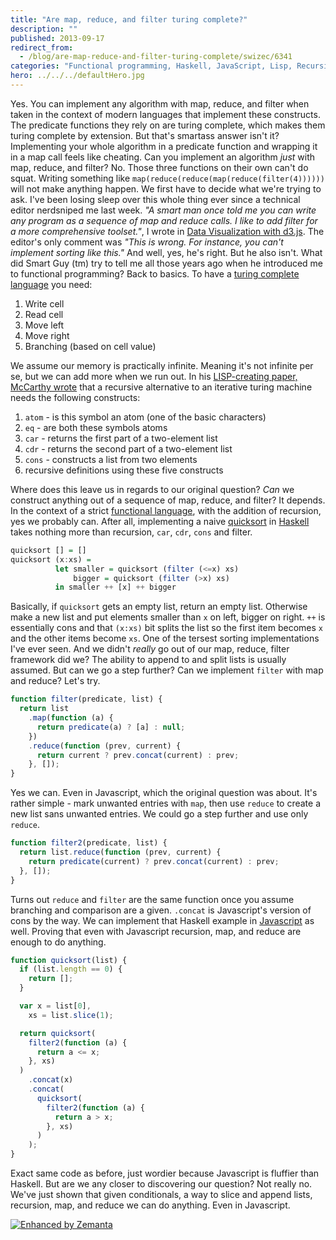 ```yaml
---
title: "Are map, reduce, and filter turing complete?"
description: ""
published: 2013-09-17
redirect_from:
  - /blog/are-map-reduce-and-filter-turing-complete/swizec/6341
categories: "Functional programming, Haskell, JavaScript, Lisp, Recursion, Turing completeness, Uncategorized"
hero: ../../../defaultHero.jpg
---
```


Yes. You can implement any algorithm with map, reduce, and filter when taken in the context of modern languages that implement these constructs. The predicate functions they rely on are turing complete, which makes them turing complete by extension. But that's smartass answer isn't it? Implementing your whole algorithm in a predicate function and wrapping it in a map call feels like cheating. Can you implement an algorithm _just_ with map, reduce, and filter? No. Those three functions on their own can't do squat. Writing something like `map(reduce(reduce(map(reduce(filter(4))))))` will not make anything happen. We first have to decide what we're trying to ask. I've been losing sleep over this whole thing ever since a technical editor nerdsniped me last week. _"A smart man once told me you can write any program as a sequence of map and reduce calls. I like to add filter for a more comprehensive toolset."_, I wrote in [Data Visualization with d3.js](http://www.packtpub.com/data-visualization-with-d3js/book). The editor's only comment was _"This is wrong. For instance, you can't implement sorting like this."_ And well, yes, he's right. But he also isn't. What did Smart Guy (tm) try to tell me all those years ago when he introduced me to functional programming? Back to basics. To have a [turing complete language](http://en.wikipedia.org/wiki/Turing_completeness "Turing completeness") you need:

1.  Write cell
2.  Read cell
3.  Move left
4.  Move right
5.  Branching (based on cell value)

We assume our memory is practically infinite. Meaning it's not infinite per se, but we can add more when we run out. In his [LISP-creating paper, McCarthy wrote](http://swizec.com/blog/the-birth-of-lisp-a-summary-of-john-mccarthys-original-paper/swizec/5075) that a recursive alternative to an iterative turing machine needs the following constructs:

1.  `atom` - is this symbol an atom (one of the basic characters)
2.  `eq` - are both these symbols atoms
3.  `car` - returns the first part of a two-element list
4.  `cdr` - returns the second part of a two-element list
5.  `cons` - constructs a list from two elements
6.  recursive definitions using these five constructs

Where does this leave us in regards to our original question? _Can_ we construct anything out of a sequence of map, reduce, and filter? It depends. In the context of a strict [functional language](http://en.wikipedia.org/wiki/Functional_programming "Functional programming"), with the addition of recursion, yes we probably can. After all, implementing a naive [quicksort](http://en.wikipedia.org/wiki/Quicksort "Quicksort") in [Haskell](http://haskell.org "Haskell (programming language)") takes nothing more than recursion, `car`, `cdr`, `cons` and filter.

```haskell
quicksort [] = []
quicksort (x:xs) =
          let smaller = quicksort (filter (<=x) xs)
              bigger = quicksort (filter (>x) xs)
          in smaller ++ [x] ++ bigger
```

Basically, if `quicksort` gets an empty list, return an empty list. Otherwise make a new list and put elements smaller than `x` on left, bigger on right. `++` is essentially cons and that `(x:xs)` bit splits the list so the first item becomes `x` and the other items become `xs`. One of the tersest sorting implementations I've ever seen. And we didn't _really_ go out of our map, reduce, filter framework did we? The ability to append to and split lists is usually assumed. But can we go a step further? Can we implement `filter` with map and reduce? Let's try.

```javascript
function filter(predicate, list) {
  return list
    .map(function (a) {
      return predicate(a) ? [a] : null;
    })
    .reduce(function (prev, current) {
      return current ? prev.concat(current) : prev;
    }, []);
}
```

Yes we can. Even in Javascript, which the original question was about. It's rather simple - mark unwanted entries with `map`, then use `reduce` to create a new list sans unwanted entries. We could go a step further and use only `reduce`.

```javascript
function filter2(predicate, list) {
  return list.reduce(function (prev, current) {
    return predicate(current) ? prev.concat(current) : prev;
  }, []);
}
```

Turns out `reduce` and `filter` are the same function once you assume branching and comparison are a given. `.concat` is Javascript's version of cons by the way. We can implement that Haskell example in [Javascript](http://en.wikipedia.org/wiki/JavaScript "JavaScript") as well. Proving that even with Javascript recursion, map, and reduce are enough to do anything.

```javascript
function quicksort(list) {
  if (list.length == 0) {
    return [];
  }

  var x = list[0],
    xs = list.slice(1);

  return quicksort(
    filter2(function (a) {
      return a <= x;
    }, xs)
  )
    .concat(x)
    .concat(
      quicksort(
        filter2(function (a) {
          return a > x;
        }, xs)
      )
    );
}
```

Exact same code as before, just wordier because Javascript is fluffier than Haskell. But are we any closer to discovering our question? Not really no. We've just shown that given conditionals, a way to slice and append lists, recursion, map, and reduce we can do anything. Even in Javascript.

[![Enhanced by Zemanta](http://img.zemanta.com/zemified_e.png?x-id=5af887dc-447d-4f5a-98dc-08047cfee16f)](http://www.zemanta.com/?px "Enhanced by Zemanta")
